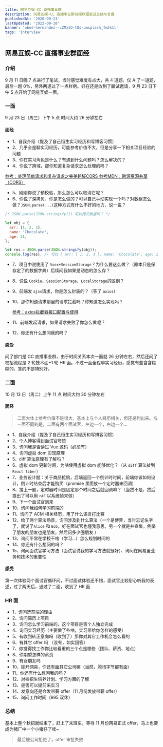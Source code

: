 ```yaml
---
title: 网易互娱-CC 直播事业群
description: 网易互娱-CC 直播事业群前端秋招面试总结与复盘
publishedAt: '2020-09-23'
lastUpdated: '2022-09-18'
banner: 'obed-hernandez--LZMz5O-tOs-unsplash_fm2k1l'
tags: 'interview'
---
```


## 网易互娱-CC 直播事业群面经

### 介绍

9 月 11 日晚 7 点进行了笔试，当时感觉难度有点大，共 4 道题，仅 A 了一道题，最后一题 0%，另外两道过了一点样例。好在还是收到了面试邀请，9 月 23 日下午 5 点开始了网易互娱一面。

### 一面

9 月 23 日（周三）下午 5 点 时间大约 26 分钟左右

#### 面经

- 1、自我介绍（提及了自己恒生实习经历和写博客习惯）
- 2、几乎全是聊实习经历，可能参考价值不大，但是分享一下相关项目经验的问题
- 3、你在实习角色是什么？有遇到什么问题吗？怎么解决的？
- 4、你说了跨域，那你知道复杂请求怎么处理的吗？

<a href='https://blog.wskfz.com/index.php/archives/103/'>
  参考：处理简单请求和复杂请求之完美跨域CORS
</a>

<a href='https://developer.mozilla.org/zh-CN/docs/Web/HTTP/Access_control_CORS'>
  参考MDN：跨源资源共享（CORS）
</a>

- 5、刚刚你说了预校验，那么怎么可以取消它呢？
- 6、你说了深拷贝，你是怎么做的？可以自己手动实现一个吗？对数组怎么做？`JSON.parse(...)`这种方式有什么不好的地方，说一说？

```javascript
/* JSON.parse(JSON.stringify()) 可以拷贝数据吗？ */

let obj = {
  arr: [1, 2, 3],
  name: 'Chocolate',
  age: 21,
};

let res = JSON.parse(JSON.stringify(obj));
console.log(res); // 可以 { arr: [ 1, 2, 3 ], name: 'Chocolate', age: 21 }
```

- 7、项目中说使用了 `Vuex+SessionStorage`？为什么要这么做？（原本只是保存定了的数据字典）后续问我如果是动态的怎么存？
- 8、说说 `Cookie`、`SessionStorage`、`LocalStorage`的区别？
- 9、前端发 `ajax`请求，你是怎么封装的？（答了 `axios`）
- 10、那你知道请求那里的请求拦截吗？你知道怎么实现吗？

  <a href='https://www.jianshu.com/p/646ed4edf51f'>
    参考：axios拦截器接口配置与使用
  </a>

- 11、前端发起请求，如果请求失败了你怎么做呢？
- 12、你还有什么想问我的吗？

#### 感受

问了部门是 CC 直播事业群，由于时间关系本次一面就 26 分钟左右，然后还问了校招流程是 2 轮技术面+1 轮 HR 面。不过一面全程聊实习经历，感觉有些含含糊糊的，答的不是特别好。

### 二面

10 月 13 日（周二）上午 11 点 时间大约 30 分钟左右

#### 面经

> 二面大体上参考价值不是很大，基本上与个人经历相关，但还是列出来。与一面不同的是，二面有两个面试官，左边一个，右边一个...

- 1、自我介绍（提及了自己恒生实习经历和写博客习惯）
- 2、个人博客得到面试官夸赞
- 3、询问我是否读过 Vue 源码（必须有）
- 4、询问虚拟 dom 实现原理
- 5、diff 算法原理有了解吗？
- 6、虚拟 dom 更新时间，为啥使用虚拟 dom 能够优化？（从 `diff` 算法扯到 `React fiber`）
- 7、业务设计题：关于商品抢购，后端返回一个倒计时时间，前端你该如何设计，倒计时结束后才能购买（promise 里面放一个定时器来回调）
- 8、接上一题，定时器时间是固定那个时间之后就回调嘛？（当然不是，然后提出了可以用 `rAF` 以系统帧来做）
- 9、下一个面试官到来
- 10、询问我如何学习前端的
- 11、询问了 ACM 相关经历，用了什么语言打比赛
- 12、给了两个算法场景，询问涉及到什么算法（一个是博弈，当时忘记名字了，就说了`Alice` 和 `Bob`，好在面试官也懂我意思，另一个就是并查集，例举了朋友的朋友也是朋友，然后问多少圈朋友 ）
- 13、询问平常在学校干啥（学习...）怎么规划时间的
- 14、你还有什么想问的吗？
- 15、询问面试官学习方法（面试官说我的学习方法就挺好）、询问在网易里业务和技术的重要性

#### 感受

第一次体验两个面试官循环问，不过面试体验还不错，面试官比较耐心听我的表述，过了两天后，通过了二面，收到了 HR 面

### HR 面

- 1、询问选前端的理由
- 2、询问简历上项目
- 3、询问怎么学习前端的，这个项目是否个人独立完成
- 4、询问实习经历（主要做了些啥，实习带给你怎样的感受）
- 5、有收到转正意向吗（收到了）那你对其它工作机会怎么看的
- 6、有其它 offer 吗 （没有，如实回答）
- 7、你觉得找工作你比较看重的三个点是哪些（团队、薪资、地点）
- 8、你期望怎样的薪资
- 9、有女朋友吗
- 10、除开网易，你还有面其它公司嘛（当然，腾讯字节都有面）
- 11、你还有什么想问我的吗？
- 12、对校招生培养计划、学习方面的了解
- 13、是否可以提前来实习
- 14、发意向还是会发带薪 offer（11 月份发放带薪 offer）
- 15、询问工作时间（995 双休）

### 总结

基本上整个秋招就结束了，赶上了末班车，等待 11 月份网易正式 offer，马上也要成为猪厂中一个小猪仔了哇~

> 最后被公司拒绝了，offer 审批失败

